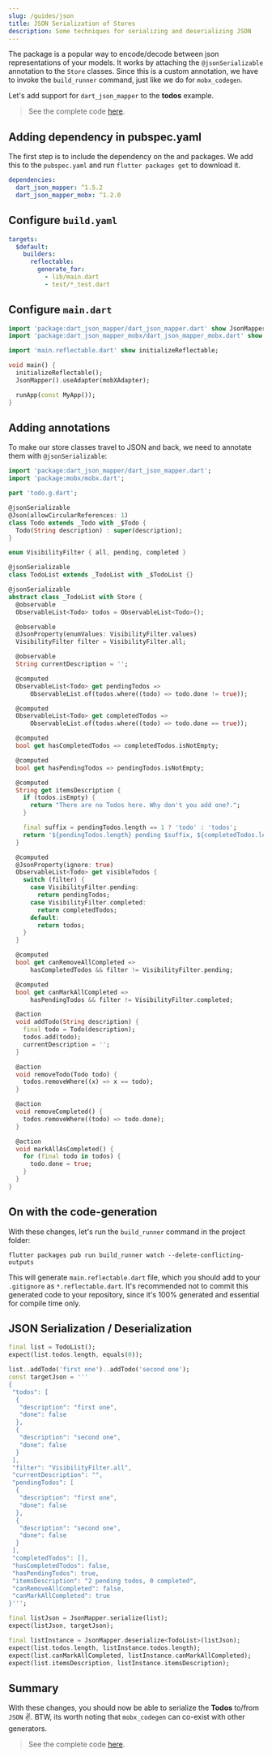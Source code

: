 ```yaml
---
slug: /guides/json
title: JSON Serialization of Stores
description: Some techniques for serializing and deserializing JSON
---
```



The <PubBadge name="dart_json_mapper" /> package is a popular way to encode/decode between json representations of your models. It works by attaching the `@jsonSerializable` annotation to the `Store` classes. Since this is a custom annotation, we have to invoke the `build_runner` command, just like we do for `mobx_codegen`.

Let's add support for `dart_json_mapper` to the **todos** example.

> See the complete code [here](https://github.com/mobxjs/mobx.dart/tree/master/mobx_examples/lib/todos).

## Adding dependency in pubspec.yaml

The first step is to include the dependency on the <PubBadge name="dart_json_mapper" /> and <PubBadge name="dart_json_mapper_mobx" /> packages. We add this to the `pubspec.yaml` and run `flutter packages get` to download it.

```yaml
dependencies:
  dart_json_mapper: ^1.5.2
  dart_json_mapper_mobx: ^1.2.0
```

## Configure `build.yaml`

```yaml
targets:
  $default:
    builders:
      reflectable:
        generate_for:
          - lib/main.dart
          - test/*_test.dart
```

## Configure `main.dart`

```dart
import 'package:dart_json_mapper/dart_json_mapper.dart' show JsonMapper;
import 'package:dart_json_mapper_mobx/dart_json_mapper_mobx.dart' show mobXAdapter;

import 'main.reflectable.dart' show initializeReflectable;

void main() {
  initializeReflectable();
  JsonMapper().useAdapter(mobXAdapter);

  runApp(const MyApp());
}
```

## Adding annotations

To make our store classes travel to JSON and back, we need to annotate them with `@jsonSerializable`:

```dart
import 'package:dart_json_mapper/dart_json_mapper.dart';
import 'package:mobx/mobx.dart';

part 'todo.g.dart';

@jsonSerializable
@Json(allowCircularReferences: 1)
class Todo extends _Todo with _$Todo {
  Todo(String description) : super(description);
}

enum VisibilityFilter { all, pending, completed }

@jsonSerializable
class TodoList extends _TodoList with _$TodoList {}

@jsonSerializable
abstract class _TodoList with Store {
  @observable
  ObservableList<Todo> todos = ObservableList<Todo>();

  @observable
  @JsonProperty(enumValues: VisibilityFilter.values)
  VisibilityFilter filter = VisibilityFilter.all;

  @observable
  String currentDescription = '';

  @computed
  ObservableList<Todo> get pendingTodos =>
      ObservableList.of(todos.where((todo) => todo.done != true));

  @computed
  ObservableList<Todo> get completedTodos =>
      ObservableList.of(todos.where((todo) => todo.done == true));

  @computed
  bool get hasCompletedTodos => completedTodos.isNotEmpty;

  @computed
  bool get hasPendingTodos => pendingTodos.isNotEmpty;

  @computed
  String get itemsDescription {
    if (todos.isEmpty) {
      return "There are no Todos here. Why don't you add one?.";
    }

    final suffix = pendingTodos.length == 1 ? 'todo' : 'todos';
    return '${pendingTodos.length} pending $suffix, ${completedTodos.length} completed';
  }

  @computed
  @JsonProperty(ignore: true)
  ObservableList<Todo> get visibleTodos {
    switch (filter) {
      case VisibilityFilter.pending:
        return pendingTodos;
      case VisibilityFilter.completed:
        return completedTodos;
      default:
        return todos;
    }
  }

  @computed
  bool get canRemoveAllCompleted =>
      hasCompletedTodos && filter != VisibilityFilter.pending;

  @computed
  bool get canMarkAllCompleted =>
      hasPendingTodos && filter != VisibilityFilter.completed;

  @action
  void addTodo(String description) {
    final todo = Todo(description);
    todos.add(todo);
    currentDescription = '';
  }

  @action
  void removeTodo(Todo todo) {
    todos.removeWhere((x) => x == todo);
  }

  @action
  void removeCompleted() {
    todos.removeWhere((todo) => todo.done);
  }

  @action
  void markAllAsCompleted() {
    for (final todo in todos) {
      todo.done = true;
    }
  }
}
```

## On with the code-generation

With these changes, let's run the `build_runner` command in the project folder:

```
flutter packages pub run build_runner watch --delete-conflicting-outputs
```

This will generate `main.reflectable.dart` file, which you should add to your `.gitignore` as `*.reflectable.dart`.
It's recommended not to commit this generated code to your repository, since it's 100% generated and essential for compile time only.

## JSON Serialization / Deserialization

```dart
final list = TodoList();
expect(list.todos.length, equals(0));

list..addTodo('first one')..addTodo('second one');
const targetJson = '''
{
 "todos": [
  {
   "description": "first one",
   "done": false
  },
  {
   "description": "second one",
   "done": false
  }
 ],
 "filter": "VisibilityFilter.all",
 "currentDescription": "",
 "pendingTodos": [
  {
   "description": "first one",
   "done": false
  },
  {
   "description": "second one",
   "done": false
  }
 ],
 "completedTodos": [],
 "hasCompletedTodos": false,
 "hasPendingTodos": true,
 "itemsDescription": "2 pending todos, 0 completed",
 "canRemoveAllCompleted": false,
 "canMarkAllCompleted": true
}''';

final listJson = JsonMapper.serialize(list);
expect(listJson, targetJson);

final listInstance = JsonMapper.deserialize<TodoList>(listJson);
expect(list.todos.length, listInstance.todos.length);
expect(list.canMarkAllCompleted, listInstance.canMarkAllCompleted);
expect(list.itemsDescription, listInstance.itemsDescription);
```

## Summary

With these changes, you should now be able to serialize the **Todos** to/from `JSON` ✌️. BTW, its worth noting that `mobx_codegen` can co-exist with other generators.

> See the complete code [here](https://github.com/mobxjs/mobx.dart/tree/master/mobx_examples/lib/todos).

